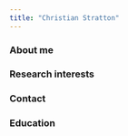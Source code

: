 ```yaml
---
title: "Christian Stratton"
---
```


### About me

### Research interests

### Contact

### Education